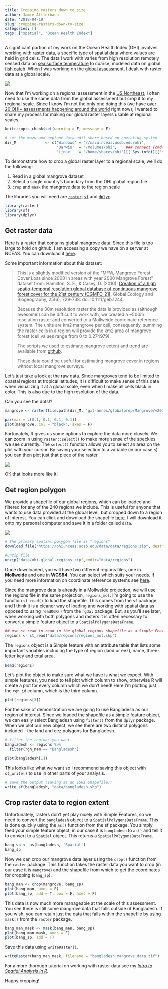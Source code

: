 ```yaml
---
title: Cropping rasters down to size
author: Jamie Afflerbach
date: '2018-04-19'
slug: cropping-rasters-down-to-size
categories: []
tags: ["spatial", "Ocean Health Index"]
---
```


A significant portion of my work on the Ocean Health Index (OHI) involves working with [raster data](http://desktop.arcgis.com/en/arcmap/10.3/manage-data/raster-and-images/what-is-raster-data.htm), a specific type of spatial data where values are held in grid cells. The data I work with varies from high resolution remotely sensed data on [sea surface temperature](https://www.nodc.noaa.gov/sog/cortad/) to coarse, modeled data on global [fish catch](http://www.seaaroundus.org/data/#/spatial-catch). When I was working on the [global assessment](http://ohi-science.org/ohi-global/), I dealt with raster data at a global scale. 

![](/img/example_rasters.png)


Now that I'm working on a regional assessment in the [US Northeast](http://www.ohi-northeast.org/), I often need to use the same data from the global assessment but crop it to my regional scale. Since I know I'm not the only one doing this (we have [over 20 OHI+ assessments happening around the world](http://ohi-science.org/projects/ohi-assessments/) right now), I wanted to share my process for making our global raster layers usable at regional scales.

```r
knitr::opts_chunk$set(warning = F, message = F)

# set the mazu and neptune data_edit share based on operating system
dir_M             <- c('Windows' = '//mazu.nceas.ucsb.edu/ohi',
                       'Darwin'  = '/Volumes/ohi',    ### connect (cmd-K) to smb://mazu/ohi
                       'Linux'   = '/home/shares/ohi')[[ Sys.info()[['sysname']] ]]
```

To demonstrate how to crop a global raster layer to a regional scale, we'll do the following:

1. Read in a global mangrove dataset
2. Select a single country's boundary from the OHI global region file
3. `crop` and `mask` the mangrove data to the region scale

The libraries you will need are [`raster`](https://cran.r-project.org/web/packages/raster/vignettes/Raster.pdf),  [`sf`](https://r-spatial.github.io/sf/) and [`dplyr`](https://dplyr.tidyverse.org/).

```r
library(raster)
library(sf)
library(dplyr)
```

## Get raster data

Here is a raster that contains global mangrove data. Since this file is too large to hold on github, I am accessing a copy we have on a server at NCEAS. You can download it [here](https://ohi.nceas.ucsb.edu/data/data/mangrove_2012_mw_km2.tif).

Some important information about this dataset:

>This is a slightly modified version of the “MFW, Mangrove Forest Cover Loss since 2000 in areas with year 2000 Mangrove Forest” dataset from:
>Hamilton, S. E., & Casey, D. (2016). [Creation of a high spatio-temporal resolution global database of continuous mangrove forest cover for the 21st century (CGMFC-21)](http://faculty.salisbury.edu/~sehamilton/mangroves/index.html). Global Ecology and Biogeography, 25(6), 729-738. doi:10.1111/geb.1244.
>
>Because the 30m resolution raster the data is provided as (although awesome!) can be difficult to work with, we created a ~500m resolution raster and converted to a Mollweide coordinate reference system. The units are km2 mangrove per cell, consequently, summing the raster cells in a region will provide the km2 area of mangrove forest (cell values range from 0 to 0.274979).
>
>The scripts we used to estimate mangrove extent and trend are available from [github](https://github.com/OHI-Science/ohiprep/tree/master/globalprep/hab_mangrove/v2015).
>
>These data could be useful for estimating mangrove cover in regions without local mangrove surveys.
>

Let's just take a look at the raw data. Since mangroves tend to be limited to coastal regions at tropical latitudes, it is difficult to make sense of this data when visualizing it at a global scale, even when I make all cells black in color. This is also due to the high resolution of the data.

Can you see the dots!?

```r
mangrove <- raster(file.path(dir_M, 'git-annex/globalprep/Mangrove/v2015/tmp/mangrove_2012_mw/mangrove_2012_mw_km2.tif'))

par(mar = c(0.1, 0.1, 0.1, 0.1))
plot(mangrove, col = "black", axes = F)
```

Fortunately, R gives us some options to explore the data more closely. We can zoom in using `raster::select()` to make more sense of the speckles we see currently. The `select()` function allows you to select an area on the plot with your cursor. By saving your selection to a variable (in our case `s`) you can then plot just that piece of the raster.

![](/img/select_mangrove.gif)

OK that looks more like it!

## Get region polygon

We provide a shapefile of our global regions, which can be loaded and filtered for any of the 240 regions we include. This is useful for anyone that wants to use data provided at the global level, but cropped down to a region of interest. You can click and download the shapefile [here](https://mazu.nceas.ucsb.edu/data/#ohi_regions). I will download it onto my personal computer and save it in a folder called `data`.

![](/img/eezs.png)

```r
# The primary spatial polygon file is "regions"
download.file("https://ohi.nceas.ucsb.edu/data/data/regions.zip", destfile = "data/ohi-global-regions.zip", quiet = TRUE)

#unzip file
unzip("data/ohi-global-regions.zip",exdir="data/regions")
```

Once downloaded, you will have two different regions files, one in **Mollweide** and one in **WGS84**. You can select which suits your needs. If you need more information on coordinate reference systems see [here](https://www.nceas.ucsb.edu/~frazier/RSpatialGuides/OverviewCoordinateReferenceSystems.pdf). 

Since the mangrove data is already in a Mollweide projection, we will use the regions file in the same projection, `regions_mol`. I'm going to use the function `st_read()` to load the shapefile. This comes from the `sf` package and I think it is a cleaner way of loading and working with spatial data as opposed to using `readOGR()` from the `rgdal` package. But, as you'll see later, when working with both polygons and rasters it is often necessary to convert a simple feature object to a `SpatialPolygonsDataFrame`.

```r
## use st_read to read in the global regions shapefile as a Simple Feature object
regions <- st_read("data/regions/regions_mol.shp")
```

The `regions` object is a Simple feature with an attribute table that lists some important variables including the type of region (land or eez), name, three-letter key and total area.

```r
head(regions)
```

Let's plot the object to make sure what we have is what we expect. With simple features, you need to tell plot which column to show, otherwise R will create a plot for every column which we don't need! Here I'm plotting just the `rgn_id` column, which is the third column.

```r
plot(regions[3])
```

For the sake of demonstration we are going to use Bangladesh as our region of interest. Since we loaded the shapefile as a simple feature object, we can easily select Bangladesh using `filter()` from the `dplyr` package. When we plot our new object, we see there are two distinct polygons included - the land and eez polygons for Bangladesh.

```r
# filter the regions you want:
bangladesh <- regions %>% 
  filter(rgn_nam == "Bangladesh")

plot(bangladesh[1])
```

This looks like what we want so I recommend saving this object with `st_write()` to use in other parts of your analysis.

```r
# save the output (saving as an ESRI Shapefile):
write_sf(bangladesh, "data/bangladesh.shp")
```

## Crop raster data to region extent

Unfortunately, rasters don't yet play nicely with Simple Features, so we need to convert the `bangladesh` object to a `SpatialPolygonsDataFrame`. This is done quickly using the `as()` function from the sf package. You simply feed your simple feature object, in our case it is `bangladesh` to `as()` and tell it to convert to a `Spatial` object. This returns a `SpatialPolygonsDataFrame`.

```r
bang_sp <- as(bangladesh, 'Spatial')
bang_sp
```

Now we can crop our mangrove data layer using the `crop()` function from the `raster` package. This function takes the raster data you want to crop (in our case it is `mangrove`) and the shapefile from which to get the coordinates for cropping (`bang_sp`).

```r
bang_man <- crop(mangrove, bang_sp)
plot(bang_man, axes = F)
plot(bang_sp, add = T, box = F, axes = F)
```

This data is now much more manageable at the scale of this assessment. You see there is still some mangrove data that falls outside of Bangladesh. If you wish, you can retain just the data that falls within the shapefile by using `mask()` from the `raster` package.

```r
bang_man_mask <- mask(bang_man, bang_sp)
plot(bang_man_mask, axes = F)
plot(bang_sp, add = T)
```

Save this data using `writeRaster()`.

```r
writeRaster(bang_man_mask, filename = "bangladesh_mangrove_data.tif")
```

For a more thorough tutorial on working with raster data see my [*Intro to Spatial Analysis in R*](http://jafflerbach.github.io/spatial-analysis-R/). 

Happy cropping!